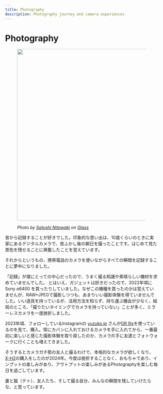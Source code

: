 ```yaml
---
title: Photography
description: Photography journey and camera experiences
---
```


# Photography

<div data-full-width="false"><figure><img src="..//assets/image_1) (1).png" alt="" width="563"><figcaption><p><em>Photo by</em> <a href="https://glass.photo/nitaking"><em>Satoshi Nitawaki</em></a> <em>on</em> <a href="https://glass.photo/nitaking/3WXz2eDN8v7nlixY4quSiU"><em>Glass</em></a></p></figcaption></figure></div>

昔から記録することが好きでした。印象的な思い出は、10歳くらいのときに実家にあるデジタルカメラで、夜ふかし後の朝日を撮ったことです。はじめて見た景色を残せることに興奮したことを覚えています。

それからというもの、携帯電話のカメラを使いながらすべての瞬間を記録することに夢中になりました。

「記録」が僕にとっての中心だったので、うまく撮る知識や素晴らしい機材を求めていませんでした。 とはいえ、ガジェットは好きだったので、2022年頃に Sony α6400 を買ったりしていました。なぜこの機種を買ったのかは覚えていませんが、RAW+JPEGで撮影しつつも、あまりいい撮影体験を得ていませんでした。いい道具を持っているが、活用方法を知らず、持ち運ぶ機会が少なく、結局のところ、「撮りたいタイミングでカメラを持っていない」ことが多く、ミラーレスカメラを一度挫折しました。

2023年頃、フォローしているInstagramの [yuzuko.jp](https://www.instagram.com/yuzuco.jp/) さんが[GR IIIx](https://wiki.nitaking.dev/thoughts/GR-IIIx)を使っているのを見て、購入。常にカバンに入れておけるカメラを手に入れてから、一番最初に楽しいと感じた撮影体験を取り戻したのか、カメラ片手に友達とフォトウォークに行くことも増えてきました。

そうするとカメラガチ勢の友人と撮るわけで、本格的なカメラが欲しくなり、[X-H2](https://wiki.nitaking.dev/thoughts/X-H2)の購入をしたのが2024年。今度は挫折することなく、おもちゃであり、インプットの楽しみがあり、アウトプットの楽しみがあるPhotographyを楽しむ毎日を過ごしています。

妻と猫（テト）、友人たち、そして撮る自分、みんなの瞬間を残していけたらな、と思っています。
